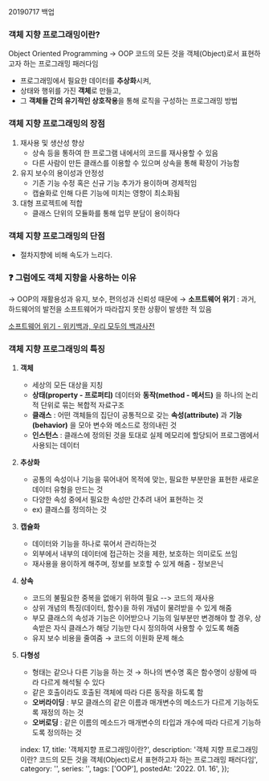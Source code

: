 
20190717 백업

### 객체 지향 프로그래밍이란?

Object Oriented Programming → OOP
코드의 모든 것을 객체(Object)로서 표현하고자 하는 프로그래밍 패러다임
- 프로그래밍에서 필요한 데이터를 **추상화**시켜,
- 상태와 행위를 가진 **객체**로 만들고,
- 그 **객체들 간의 유기적인 상호작용**을 통해 로직을 구성하는 프로그래밍 방법



### 객체 지향 프로그래밍의 장점

1. 재사용 및 생산성 향상
    - 상속 등을 통하여 한 프로그램 내에서의 코드를 재사용할 수 있음
    - 다른 사람이 만든 클래스를 이용할 수 있으며 상속을 통해 확장이 가능함
2. 유지 보수의 용이성과 안정성
    - 기존 기능 수정 혹은 신규 기능 추가가 용이하며 경제적임
    - 캡슐화로 인해 다른 기능에 미치는 영향이 최소화됨
3. 대형 프로젝트에 적합
    - 클래스 단위의 모듈화를 통해 업무 분담이 용이하다


### 객체 지향 프로그래밍의 단점
- 절차지향에 비해 속도가 느리다.



### ❓ 그럼에도 객체 지향을 사용하는 이유

→ OOP의 재활용성과 유지, 보수, 편의성과 신뢰성 때문에
→ **소프트웨어 위기** : 과거, 하드웨어의 발전을 소프트웨어가 따라잡지 못한 상황이 발생한 적 있음


[소프트웨어 위기 - 위키백과, 우리 모두의 백과사전](https://ko.wikipedia.org/wiki/%EC%86%8C%ED%94%84%ED%8A%B8%EC%9B%A8%EC%96%B4_%EC%9C%84%EA%B8%B0)


### 객체 지향 프로그래밍의 특징

1. **객체**
    - 세상의 모든 대상을 지칭
    - **상태(property - 프로퍼티)** 데이터와 **동작(method - 메서드)** 을 하나의 논리적 단위로 묶는 복합적 자료구조
    - **클래스** : 어떤 객체들의 집단이 공통적으로 갖는 **속성(attribute)** 과 **기능(behavior)** 을 모아 변수와 메소드로 정의내린 것
    - **인스턴스** : 클래스에 정의된 것을 토대로 실제 메모리에 할당되어 프로그램에서 사용되는 데이터
2. **추상화**
    - 공통의 속성이나 기능을 묶어내어 목적에 맞는, 필요한 부분만을 표현한 새로운 데이터 유형을 만드는 것
    - 다양한 속성 중에서 필요한 속성만 간추려 내어 표현하는 것
    - ex) 클래스를 정의하는 것
3. **캡슐화**
    - 데이터와 기능을 하나로 묶어서 관리하는것
    - 외부에서 내부의 데이터에 접근하는 것을 제한, 보호하는 의미로도 쓰임
    - 재사용을 용이하게 해주며, 정보를 보호할 수 있게 해줌 - 정보은닉
4. **상속**
    - 코드의 불필요한 중복을 없애기 위하여 필요 --> 코드의 재사용
    - 상위 개념의 특징(데이터, 함수)을 하위 개념이 물려받을 수 있게 해줌
    - 부모 클래스의 속성과 기능은 이어받으나 기능의 일부분만 변경해야 할 경우, 상속받은 자식 클래스가 해당 기능만 다시 정의하여 사용할 수 있도록 해줌
    - 유지 보수 비용을 줄여줌 → 코드의 이원화 문제 해소
5. **다형성**
    - 형태는 같으나 다른 기능을 하는 것 → 하나의 변수명 혹은 함수명이 상황에 따라 다르게 해석될 수 있다
    - 같은 호출이라도 호출된 객체에 따라 다른 동작을 하도록 함
    - **오버라이딩** : 부모 클래스의 같은 이름과 매개변수의 메소드가 다르게 기능하도록 재정의 하는 것
    - **오버로딩** : 같은 이름의 메소드가 매개변수의 타입과 개수에 따라 다르게 기능하도록 정의하는 것




    index: 17,
    title: '객체지향 프로그래밍이란?',
    description: '객체 지향 프로그래밍이란? 코드의 모든 것을 객체(Object)로서 표현하고자 하는 프로그래밍 패러다임',
    category: '',
    series: '',
    tags: ['OOP'],
    postedAt: '2022. 01. 16',
});

